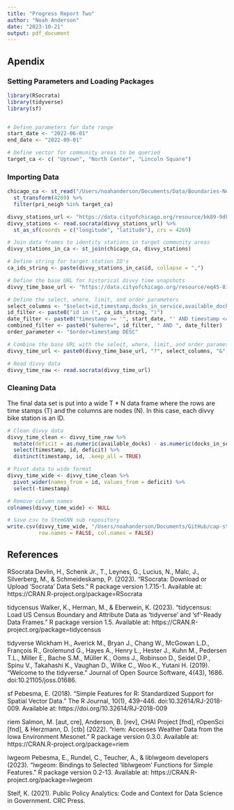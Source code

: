 ```yaml
---
title: "Progress Report Two"
author: "Noah Anderson"
date: "2023-10-21"
output: pdf_document
---
```


## Apendix

### Setting Parameters and Loading Packages
```r
library(RSocrata)
library(tidyverse)
library(sf)


# Define parameters for date range
start_date <- "2022-06-01"
end_date <- "2022-09-01" 

# Define vector for community areas to be queried
target_ca <- c( "Uptown", "North Center", "Lincoln Square")
```

### Importing Data
```r
chicago_ca <- st_read("/Users/noahanderson/Documents/Data/Boundaries-Neighborhoods.geojson") %>%
  st_transform(4269) %>%
  filter(pri_neigh %in% target_ca) 

divvy_stations_url <- "https://data.cityofchicago.org/resource/bk89-9dk7.json"
divvy_stations <- read.socrata(divvy_stations_url) %>%
  st_as_sf(coords = c("longitude", "latitude"), crs = 4269)

# Join data frames to identity stations in target community areas
divvy_stations_in_ca <- st_join(chicago_ca, divvy_stations) 

# Define string for target station ID's
ca_ids_string <- paste(divvy_stations_in_ca$id, collapse = ",")

# Define the base URL for historical divvy time snapshots
divvy_time_base_url <- "https://data.cityofchicago.org/resource/eq45-8inv.json"

# Define the select, where, limit, and order parameters
select_columns <- "$select=id,timestamp,docks_in_service,available_docks"
id_filter <- paste0("id in (", ca_ids_string, ")")
date_filter <- paste0("timestamp >= '", start_date, "' AND timestamp <= '", end_date, "'")
combined_filter <- paste0("$where=", id_filter, " AND ", date_filter)
order_parameter <- "$order=timestamp DESC"

# Combine the base URL with the select, where, limit, and order parameters
divvy_time_url <- paste0(divvy_time_base_url, "?", select_columns, "&", combined_filter, "&", order_parameter)

# Read divvy data
divvy_time_raw <- read.socrata(divvy_time_url)
```

### Cleaning Data

The final data set is put into a wide T * N data frame where the rows are time stamps (T) and the columns are nodes (N). In this case, each divvy bike station is an ID. 
```r
# Clean divvy data 
divvy_time_clean <- divvy_time_raw %>% 
  mutate(deficit = as.numeric(available_docks) - as.numeric(docks_in_service)) %>%
  select(timestamp, id, deficit) %>%
  distinct(timestamp, id, .keep_all = TRUE)

# Pivot data to wide format
divvy_time_wide <- divvy_time_clean %>%
  pivot_wider(names_from = id, values_from = deficit) %>%
  select(-timestamp)

# Remove column names
colnames(divvy_time_wide) <- NULL

# Save csv to StemGNN sub repository
write.csv(divvy_time_wide, "/Users/noahanderson/Documents/GitHub/cap-stone-PDAT/src/StemGNN/dataset/divvy_time_wide.csv",
          row.names = FALSE, col.names = FALSE)
```

## References 
RSocrata
Devlin, H., Schenk Jr., T., Leynes, G., Lucius, N., Malc, J., Silverberg, M., & Schmeideskamp, P. (2023). "RSocrata: Download or Upload 'Socrata' Data Sets." R package version 1.7.15-1. Available at: https://CRAN.R-project.org/package=RSocrata

tidycensus
Walker, K., Herman, M., & Eberwein, K. (2023). "tidycensus: Load US Census Boundary and Attribute Data as 'tidyverse' and 'sf'-Ready Data Frames." R package version 1.5. Available at: https://CRAN.R-project.org/package=tidycensus

tidyverse
Wickham H., Averick M., Bryan J., Chang W., McGowan L.D., François R., Grolemund G., Hayes A., Henry L., Hester J., Kuhn M., Pedersen T.L., Miller E., Bache S.M., Müller K., Ooms J., Robinson D., Seidel D.P., Spinu V., Takahashi K., Vaughan D., Wilke C., Woo K., Yutani H. (2019). “Welcome to the tidyverse.” Journal of Open Source Software, 4(43), 1686. doi:10.21105/joss.01686.

sf
Pebesma, E. (2018). “Simple Features for R: Standardized Support for Spatial Vector Data.” The R Journal, 10(1), 439–446. doi:10.32614/RJ-2018-009. Available at: https://doi.org/10.32614/RJ-2018-009

riem
Salmon, M. [aut, cre], Anderson, B. [rev], CHAI Project [fnd], rOpenSci [fnd], & Herzmann, D. [ctb] (2022). "riem: Accesses Weather Data from the Iowa Environment Mesonet." R package version 0.3.0. Available at: https://CRAN.R-project.org/package=riem

lwgeom
Pebesma, E., Rundel, C., Teucher, A., & liblwgeom developers (2023). "lwgeom: Bindings to Selected 'liblwgeom' Functions for Simple Features." R package version 0.2-13. Available at: https://CRAN.R-project.org/package=lwgeom

Steif, K. (2021). Public Policy Analytics: Code and Context for Data Science in Government. CRC Press.

